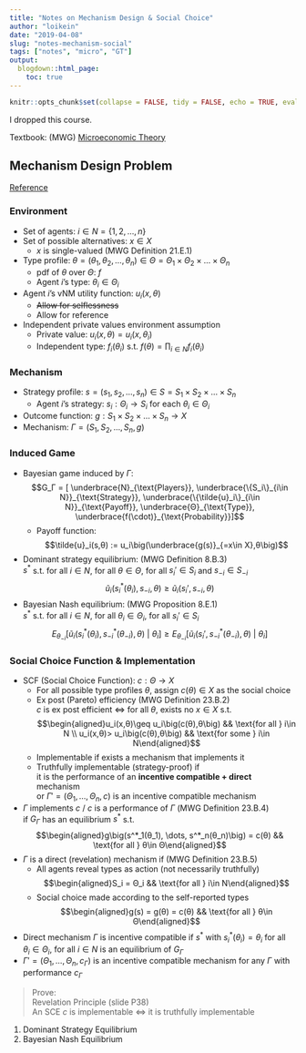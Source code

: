 ```yaml
---
title: "Notes on Mechanism Design & Social Choice"
author: "loikein"
date: "2019-04-08"
slug: "notes-mechanism-social"
tags: ["notes", "micro", "GT"]
output:
  blogdown::html_page:
    toc: true
---
```


```r
knitr::opts_chunk$set(collapse = FALSE, tidy = FALSE, echo = TRUE, eval = FALSE)
```

I dropped this course.

Textbook: (MWG) [Microeconomic Theory](http://93.174.95.27/book/index.php?md5=7C8A1C3D6A60923AC8D4BB873C31A24D) 

## Mechanism Design Problem

[Reference](https://ocw.mit.edu/courses/electrical-engineering-and-computer-science/6-254-game-theory-with-engineering-applications-spring-2010/lecture-notes/MIT6_254S10_lec20.pdf)

### Environment

- Set of agents: $i\in N = \{1,2,\dots, n\}$
- Set of possible alternatives: $x\in X$ 
    - $x$ is single-valued (MWG Definition 21.E.1)
- Type profile: $θ = (θ_1, θ_2,\dots, θ_n)\in Θ = Θ_1\times Θ_2\times\dots\times Θ_n$
    - pdf of $θ$ over $Θ$: $f$
    - Agent $i$'s type: $θ_i \in Θ_i$ 
- Agent $i$'s vNM utility function: $u_i(x,θ)$
    - ~~Allow for selflessness~~
    - Allow for reference
- Independent private values environment assumption
    - Private value: $u_i(x,θ) = u_i(x,θ_i)$
    - Independent type: $f_i(θ_i)$ s.t. $f(θ) = \prod_{i\in N} f_i(θ_i)$

### Mechanism

- Strategy profile: $s = (s_1, s_2,\dots, s_n)\in S = S_1\times S_2\times\dots\times S_n$
    - Agent $i$'s strategy: $s_i: Θ_i\to S_i$ for each $θ_i \in Θ_i$ 
- Outcome function: $g: S_1\times S_2\times\dots\times S_n\to X$
- Mechanism: $Γ = (S_1, S_2, \dots, S_n, g)$

### Induced Game

- Bayesian game induced by $Γ$:
$$G_Γ = [ \underbrace{N}_{\text{Players}}, \underbrace{\{S_i\}_{i\in N}}_{\text{Strategy}}, \underbrace{\{\tilde{u}_i\}_{i\in N}}_{\text{Payoff}}, \underbrace{Θ}_{\text{Type}}, \underbrace{f(\cdot)}_{\text{Probability}}]$$
    - Payoff function: $$\tilde{u}_i(s,θ) := u_i\big(\underbrace{g(s)}_{=x\in X},θ\big)$$
- Dominant strategy equilibrium: (MWG Definition 8.B.3)  
$s^*$ s.t. for all $i\in N$, for all $θ\in Θ$, for all $s_i'\in S_i$ and $s_{-i}\in S_{-i}$  
$$\tilde{u}_i\big(s^*_i(θ_i), s_{-i},θ\big)\geq \tilde{u}_i\big(s_i', s_{-i},θ\big)$$
- Bayesian Nash equilibrium: (MWG Proposition 8.E.1)  
$s^*$ s.t. for all $i\in N$, for all $θ_i\in Θ_i$, for all $s_i'\in S_i$  
$$E_{θ_{-i}}\Big[\tilde{u}_i\big(s^*_i(θ_i), s^*_{-i}(θ_{-i}),θ\big) \ \Big| \ θ_i\Big]\geq E_{θ_{-i}}\Big[\tilde{u}_i\big(s_i', s^*_{-i}(θ_{-i}),θ\big) \ \Big| \ θ_i\Big]$$

### Social Choice Function & Implementation

- SCF (Social Choice Function): $c: Θ\to X$
    - For all possible type profiles $θ$, assign $c(θ)\in X$ as the social choice
    - Ex post (Pareto) efficiency (MWG Definition 23.B.2)  
    $c$ is ex post efficient $\iff$ for all $θ$, exists no $x\in X$ s.t. 
    $$\begin{aligned}u_i(x,θ)\geq u_i\big(c(θ),θ\big) && \text{for all } i\in N \\
    u_i(x,θ)> u_i\big(c(θ),θ\big) && \text{for some } i\in N\end{aligned}$$
    - Implementable if exists a mechanism that implements it
    - Truthfully implementable (strategy-proof) if  
    it is the performance of an __incentive compatible + direct__ mechanism  
    or $Γ' = (Θ_1,\dots, Θ_n, c)$ is an incentive compatible mechanism
- $Γ$ implements $c$ / $c$ is a performance of $Γ$ (MWG Definition 23.B.4)  
if $G_Γ$ has an equilibrium $s^*$ s.t. $$\begin{aligned}g\big(s^*_1(θ_1), \dots, s^*_n(θ_n)\big) = c(θ) && \text{for all } θ\in Θ\end{aligned}$$
- $Γ$ is a direct (revelation) mechanism if (MWG Definition 23.B.5)  
    - All agents reveal types as action (not necessarily truthfully) $$\begin{aligned}S_i = Θ_i && \text{for all } i\in N\end{aligned}$$
    - Social choice made according to the self-reported types $$\begin{aligned}g(s) = g(θ) = c(θ) && \text{for all } θ\in Θ\end{aligned}$$
- Direct mechanism $Γ$ is incentive compatible if $s^*$ with $s^*_i(θ_i) = θ_i$ for all $θ_i\in Θ_i$, for all $i\in N$ is an equilibrium of $G_Γ$
- $Γ' = (Θ_1,\dots, Θ_n, c_Γ)$ is an incentive compatible mechanism for any $Γ$ with performance $c_Γ$

> Prove:  
> Revelation Principle (slide P38)  
> An SCE $c$ is implementable $\iff$ it is truthfully implementable

1. Dominant Strategy Equilibrium
2. Bayesian Nash Equilibrium

<!--
> Exercise  
> One seller, one buyer, one good  
> Seller has 0 value for the good (no production costs)  
> Buyer's willingness to pay is $θ\in [\underline{θ},\bar{θ}]$, $θ∼F$  
> Seller doesn't know $θ$  
> What's the best the seller can do?

1. Seller posts price $p$, buyer can accept or reject
2. Seller posts price $p_1$, if buyer rejects, seller posts price $p_2$
3. Buyer posts price $p$, seller can accept or reject
4. …

Mechanism: a game $Γ=(Σ_S, Σ_B, g)$  
$g: Σ_S\times Σ_B\to Δ \big( \{0,1\}\times\mathbb{R}\big)$  

1. Commitment to $Γ$
2. Seller commits to strategy $σ_S$

$\implies$ decision problem for the buyer  
$\implies$ involve revelation principle  
Buyer: for each $θ$ $\implies$ $σ^*_B(θ)$ $\implies$ $g\big(σ^*_B(θ) \big)$  
Direct mechanism: let $g^D(θ) = g\big(σ^*_B(θ) \big)$ s.t. $σ^D_B(θ) = θ$  

$DM = \{q(θ), t(θ)\}$  
where $q(θ)\in[0,1]$ is the probability of trade  
and $t(θ)$ is the payment made by the buyer  

Seller's problem: 
$$\begin{aligned}\max_{DM} && &E[t(θ)] \\
(IC) && θ\cdot q(θ) - t(θ)&\geq θ\cdot q(θ') - t(θ') && \text{for all } θ, θ' \\
(PC) && θ\cdot q(θ) - t(θ)&\geq 0 && \text{for all } θ \end{aligned}$$
(IC) $\implies$  
$$\begin{aligned} θ\cdot q(θ) - t(θ)&\geq θ\cdot q(θ') - t(θ') \\
θ'\cdot q(θ') - t(θ')&\geq θ'\cdot q(θ) - t(θ) \\
\implies (θ - θ')(q(θ) - q(θ')) &\geq 0\end{aligned}$$
if $θ>θ'\implies q(θ)>q(θ')$

Buyer's problem: 
$$\begin{aligned}U(θ) &= θq(θ) - t(θ) \\ &= \max_{θ'} \ θ\cdot q(θ') - t(θ')\end{aligned}$$
$\implies U$ is convex  
$U' = q(θ)\in [0,1]$  
$$\begin{aligned}q(θ) &= U'(θ) \\
t(θ) &= θq(θ) - U(θ)\end{aligned}$$ 

$\implies DM = \{q(θ), t(θ)\}$ is IC $\iff U$ is convex and $U\in [0,1]$  
$$\begin{aligned}U'(θ) &= q(θ) \\
U(θ) &= U(\underline{θ}) + \int_{\underline{θ}}^θ q(s) ds \\
E[t(θ)] &= \int_{\underline{θ}}^{\bar{θ}} t(θ) dF(θ) \\
&= \int_{\underline{θ}}^{\bar{θ}} θq(θ) - U(θ) dθ \\
&= \int_{\underline{θ}}^{\bar{θ}} \big[ θq(θ) - U(\underline{θ}) - \int_{\underline{θ}}^θ q(s) ds\big]dF(θ)\end{aligned}$$ 
Let $M = q(\cdot)$ weakly increasing and $q(\cdot)\in [0,1]$  
$$\begin{aligned}\max_{M} && &\phantom{\ggg}- U(\underline{θ}) + \int_{\underline{θ}}^{\bar{θ}} \big[ θq(θ)- \int_{\underline{θ}}^θ q(s) ds\big]dF(θ) \\
s.t. && &\phantom{\ggg}U(\underline{θ}) = 0 \\
\implies \max_{M} && &\phantom{\ggg}\int_{\underline{θ}}^{\bar{θ}} \big[ θq(θ)- \int_{\underline{θ}}^θ q(s) ds\big]dF(θ) \\
&& &= \int_{\underline{θ}}^{\bar{θ}} θq(θ)dF(θ)ds - \int_{\underline{θ}}^{\bar{θ}}\int_{\underline{θ}}^θ q(s) ds dF(θ) \\
&& &= \int_{\underline{θ}}^{\bar{θ}} θq(θ)dF(θ)ds - \int_{\underline{θ}}^{\bar{θ}} \big(\frac{1-F(θ}{q'(θ)}\big) q(θ) dF(θ) \\
&& &= \int_{\underline{θ}}^{\bar{θ}} q(θ)(θ- \frac{1-F(θ)}{q'(θ)})dF(θ) \end{aligned}$$

1. $M$ is convex and compact
2. object lives on $M$

$\implies$ optimizer is extreme point of $M$  
$\implies$ extreme points are $q(θ\in\{0,1\})$  
$\implies$ $θ^*$ s.t. $q(θ)=\begin{cases}1 & θ\geq θ^* \\ 0 & \text{else} \end{cases}$  
$\implies$ $t(θ)=\begin{cases} 0 & θ< θ^* \\ θ^* & θ\geq θ^* \end{cases}$

Seller's problem: 
$$\begin{aligned}\max_p && p\cdot(1-F(p))\end{aligned}$$
-->